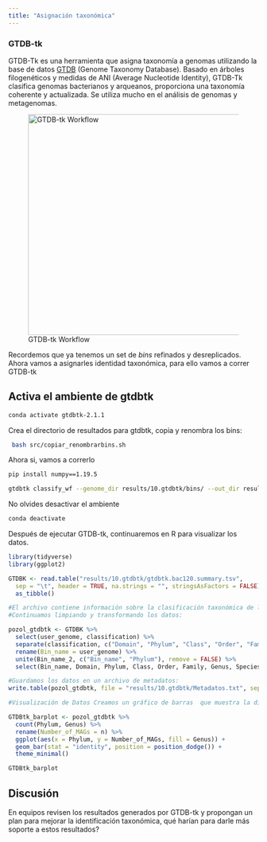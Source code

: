 ```yaml
---
title: "Asignación taxonómica"
---
```


### GTDB-tk

GTDB-Tk es una herramienta que asigna taxonomía a genomas utilizando la base de datos [GTDB](https://gtdb.ecogenomic.org/) (Genome Taxonomy Database). Basado en árboles filogenéticos y medidas de ANI (Average Nucleotide Identity), GTDB-Tk clasifica genomas bacterianos y arqueanos, proporciona una taxonomía coherente y actualizada. Se utiliza mucho en el análisis de genomas y metagenomas.

![GTDB-tk Workflow](Figures/GTDB-tk_worflow.png){fig-align="center" width="444"}

Recordemos que ya tenemos un set de *bins* refinados y desreplicados. Ahora vamos a asignarles identidad taxonómica, para ello vamos a correr GTDB-tk

::: callout-important
## Activa el ambiente de gtdbtk

``` bash
conda activate gtdbtk-2.1.1
```
:::

Crea el directorio de resultados para gtdbtk, copia y renombra los bins:

``` bash
 bash src/copiar_renombrarbins.sh
```

Ahora si, vamos a correrlo

``` bash
pip install numpy==1.19.5

gtdbtk classify_wf --genome_dir results/10.gtdbtk/bins/ --out_dir results/10.gtdbtk/ --cpus 4 -x fasta
```

No olvides desactivar el ambiente

``` bash
conda deactivate
```

Después de ejecutar GTDB-tk, continuaremos en R para visualizar los datos.

``` r
library(tidyverse)
library(ggplot2)

GTDBK <- read.table("results/10.gtdbtk/gtdbtk.bac120.summary.tsv", 
  sep = "\t", header = TRUE, na.strings = "", stringsAsFactors = FALSE) %>%
  as_tibble()

#El archivo contiene información sobre la clasificación taxonómica de los bins.
#Continuamos limpiando y transformando los datos:

pozol_gtdbtk <- GTDBK %>%
  select(user_genome, classification) %>%
  separate(classification, c("Domain", "Phylum", "Class", "Order", "Family", "Genus", "Species"), sep = ";") %>%
  rename(Bin_name = user_genome) %>%
  unite(Bin_name_2, c("Bin_name", "Phylum"), remove = FALSE) %>%
  select(Bin_name, Domain, Phylum, Class, Order, Family, Genus, Species)

#Guardamos los datos en un archivo de metadatos:
write.table(pozol_gtdbtk, file = "results/10.gtdbtk/Metadatos.txt", sep = "\t", quote = FALSE, row.names = FALSE, col.names = TRUE)

#Visualización de Datos Creamos un gráfico de barras  que muestra la distribución taxonómica de los bins:

GTDBtk_barplot <- pozol_gtdbtk %>%
  count(Phylum, Genus) %>%
  rename(Number_of_MAGs = n) %>%
  ggplot(aes(x = Phylum, y = Number_of_MAGs, fill = Genus)) + 
  geom_bar(stat = "identity", position = position_dodge()) +
  theme_minimal()

GTDBtk_barplot
```

::: callout-important
## Discusión

En equipos revisen los resultados generados por GTDB-tk y propongan un plan para mejorar la identificación taxonómica, qué harían para darle más soporte a estos resultados?
:::
